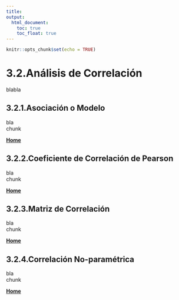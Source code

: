 ```yaml
---
title:
output:
  html_document:
    toc: true
    toc_float: true
---
```


```r
knitr::opts_chunk$set(echo = TRUE)
```

# 3.2.Análisis de Correlación

blabla  

## 3.2.1.Asociación o Modelo

bla  
chunk  

[  __Home__](https://dsfernandez.github.io/bioestadisticas/index.html)

## 3.2.2.Coeficiente de Correlación de Pearson

bla  
chunk  

[  __Home__](https://dsfernandez.github.io/bioestadisticas/index.html)

## 3.2.3.Matriz de Correlación

bla  
chunk  

[  __Home__](https://dsfernandez.github.io/bioestadisticas/index.html)

## 3.2.4.Correlación No-paramétrica

bla  
chunk  

[  __Home__](https://dsfernandez.github.io/bioestadisticas/index.html)

